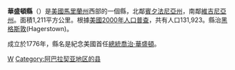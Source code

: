 {{noteTA
|G1=USState
}}
{{Otheruses|華盛頓縣|subject=美國馬里蘭州的一個縣|other=同名的縣}}
{{unreferenced|time=2019-10-08T00:22:28+00:00}}
<!--[[File:Map_of_Maryland_highlighting_Washington_County.svg|200px]]-->
{{Infobox U.S. County|
 county  = 華盛頓縣|
 state = 馬里蘭州 |
 en county  = Washington County|
 en state = Maryland |
 Flag = Washington county flag.jpg |
 map size = 225|
 founded year = 1776 |
 seat wl = Hagerstown |
 largest city = Hagerstown |
 area = 1,211 [[square_kilometre|km²]] (468 [[square_mile|mi²]]) |
 area land  = 1,187 km² (458 mi²) |
 area water = 24 km² (9 mi²) |
 area percentage = 2.01% |
 census yr = 2000|
 pop = 131,923 |
 density = 111|
 web = www.washco-md.net |
|}}
'''華盛頓縣'''（{{lang-en|Washington County}}）是[[美國|美國]][[馬里蘭州|馬里蘭州]]西部的一個縣，北鄰[[賓夕法尼亞州|賓夕法尼亞州]]，南鄰[[維吉尼亞州|維吉尼亞州]]。面積1,211平方公里。根據[[美國2000年人口普查|美國2000年人口普查]]，共有人口131,923。縣治[[黑格斯敦_(馬里蘭州)|黑格斯敦]](Hagerstown)。

成立於1776年，縣名是紀念美國首任[[美國總統|總統]][[喬治·華盛頓|喬治·華盛頓]]。

{{马里兰州}}
{{Authority control}}
[[Category:马里兰州行政区划|W]]
[[Category:阿巴拉契亚地区的县|Category:阿巴拉契亚地区的县]]